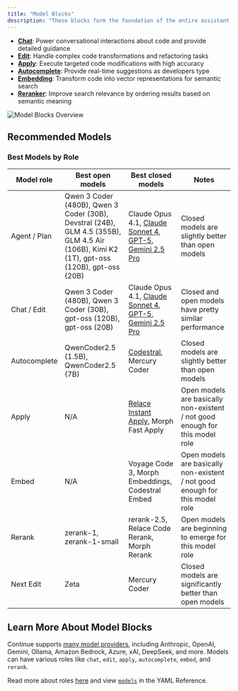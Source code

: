 ```yaml
---
title: "Model Blocks"
description: "These blocks form the foundation of the entire assistant experience, offering different specialized capabilities:"
---
```


- **[Chat](/customize/model-roles/chat)**: Power conversational interactions about code and provide detailed guidance
- **[Edit](/customize/model-roles/edit)**: Handle complex code transformations and refactoring tasks
- **[Apply](/customize/model-roles/apply)**: Execute targeted code modifications with high accuracy
- **[Autocomplete](/customize/model-roles/autocomplete)**: Provide real-time suggestions as developers type
- **[Embedding](/customize/model-roles/embeddings)**: Transform code into vector representations for semantic search
- **[Reranker](/customize/model-roles/reranking)**: Improve search relevance by ordering results based on semantic meaning

![Model Blocks Overview](/images/customization/images/model-blocks-overview-36c30e7e01928d7a9b5b26ff1639c34b.png)

## Recommended Models

### Best Models by Role

| Model role | Best open models | Best closed models | Notes |
|------------|------------------|-------------------|--------|
| Agent / Plan | Qwen 3 Coder (480B), Qwen 3 Coder (30B), Devstral (24B), GLM 4.5 (355B), GLM 4.5 Air (106B), Kimi K2 (1T), gpt-oss (120B), gpt-oss (20B) | Claude Opus 4.1, [Claude Sonnet 4](https://hub.continue.dev/anthropic/claude-4-sonnet), [GPT-5](https://hub.continue.dev/openai/gpt-5), [Gemini 2.5 Pro](https://hub.continue.dev/google/gemini-2.5-pro) | Closed models are slightly better than open models |
| Chat / Edit | Qwen 3 Coder (480B), Qwen 3 Coder (30B), gpt-oss (120B), gpt-oss (20B) | Claude Opus 4.1, [Claude Sonnet 4](https://hub.continue.dev/anthropic/claude-4-sonnet), [GPT-5](https://hub.continue.dev/openai/gpt-5), [Gemini 2.5 Pro](https://hub.continue.dev/google/gemini-2.5-pro) | Closed and open models have pretty similar performance |
| Autocomplete | QwenCoder2.5 (1.5B), QwenCoder2.5 (7B) | [Codestral](https://hub.continue.dev/mistral/codestral), Mercury Coder | Closed models are slightly better than open models |
| Apply | N/A | [Relace Instant Apply](https://hub.continue.dev/relace/instant-apply), Morph Fast Apply | Open models are basically non-existent / not good enough for this model role |
| Embed | N/A | Voyage Code 3, Morph Embeddings, Codestral Embed | Open models are basically non-existent / not good enough for this model role |
| Rerank | zerank-1, zerank-1-small | rerank-2.5, Relace Code Rerank, Morph Rerank | Open models are beginning to emerge for this model role |
| Next Edit | Zeta | Mercury Coder | Closed models are significantly better than open models |

## Learn More About Model Blocks

Continue supports [many model providers](/customize/model-providers/top-level/openai), including Anthropic, OpenAI, Gemini, Ollama, Amazon Bedrock, Azure, xAI, DeepSeek, and more. Models can have various roles like `chat`, `edit`, `apply`, `autocomplete`, `embed`, and `rerank`.

Read more about roles [here](/customize/model-roles) and view [`models`](/reference#models) in the YAML Reference.
